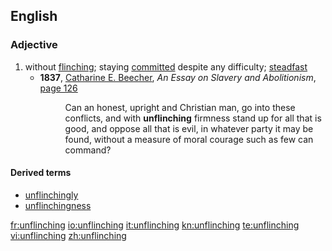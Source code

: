 ==English==

===Adjective===
{{en-adj|-}}

# without [[flinching]]; staying [[committed]] despite any difficulty; [[steadfast]]
#*'''1837''', [[w:Catharine Beecher|Catharine E. Beecher]], ''An Essay on Slavery and Abolitionism'', [http://books.google.com/books?id=vRoEAAAAYAAJ&pg=PA126&dq=unflinching page 126]
#*:Can an honest, upright and Christian man, go into these conflicts, and with '''unflinching''' firmness stand up for all that is good, and oppose all that is evil, in whatever party it may be found, without a measure of moral courage such as few can command?

====Derived terms====
* [[unflinchingly]]
* [[unflinchingness]]

[[fr:unflinching]]
[[io:unflinching]]
[[it:unflinching]]
[[kn:unflinching]]
[[te:unflinching]]
[[vi:unflinching]]
[[zh:unflinching]]